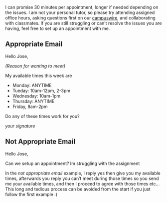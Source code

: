 I can promise 30 minutes per appointment, longer if needed depending on the issues.
I am not your personal tutor, so please try attending assigned office hours, asking questions first on our [campuswire](https://campuswire.com), and collaborating with classmates. If you are still struggling or can't resolve the issues you are having,
feel free to set up an appointment with me. 


## Appropriate Email

Hello Jose,

*(Reason for wanting to meet)*

My available times this week are

- Monday: ANYTIME
- Tueday: 10am-12pm, 2-3pm
- Wednesday: 10am-1pm
- Thursday: ANYTIME
- Friday, 8am-2pm

Do any of these times work for you?

*your signature*



## Not Appropriate Email

Hello Jose,

Can we setup an appointment? Im struggling with the assignment 


In the *not appropriate email* example, I reply yes then give you my available times, afterwards you reply you can't meet during those times so you send me your available times, and then I proceed to agree with those times etc...
This long and tedious process can be avoided from the start if you just follow the first example :)

